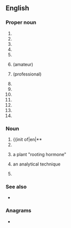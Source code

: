 {{also|iba|ība|-ība}}
==English==
{{wikipedia}}

===Proper noun===
{{en-proper noun}}

# {{init of|en|{{w|International Bartenders Association}}}}
# {{init of|en|{{w|InfiniBand Architecture}}}}
# {{init of|en|{{w|Institute of Business Administration}}}}
# {{init of|en|{{w|International Bank of Asia}}}}
# {{init of|en|{{w|International Bodyboarding Association}}}}
# {{init of|en|{{w|International Boxing Association}}}} (amateur)
# {{init of|en|{{w|International Boxing Association}}}} (professional)
# {{init of|en|{{w|International Bryozoology Association}}}}
# {{init of|en|{{1|international}} {{1|business}} {{1|alliance}}}}
# {{init of|en|{{w|Iron Butt Association}}}}
# {{init of|en|{{w|Israel Broadcasting Authority}}}}
# {{init of|en|{{w|International Basketball Association}}}}
# {{init of|en|{{w|International Bar Association}}}}
# {{init of|en|{{w|Independent Broadcasting Authority}}}}

===Noun===
{{en'noun>Ç}}

# {{init of|en|{{w|Important Bird Area}}**
# {{init of|en|[[incinerator]] bottom [[ash]]}}
# {{init of|en|[[indole]]-3-[[butyric acid]] - [[auxin]]|dot=,}} a plant "rooting hormone"
# {{init of|en|[[ion]] [[beam]] [[analysis]]|dot=,}} an analytical technique
# {{lb|en|military|US}} {{init of|en|{{1|interceptor}} Body Armor}}

===See also===
* {{l|en|Iba}}

===Anagrams===
* {{anagrams|en|a=abi|ABI|AIB|Abi|B.I.A.|BIA|Bai|Bia|IAB|bai}}